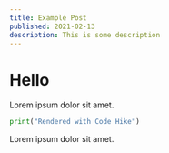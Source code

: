 ```yaml
---
title: Example Post
published: 2021-02-13
description: This is some description
---
```


# Hello

Lorem ipsum dolor sit amet.

```python hello.py mark=1[22:30]
print("Rendered with Code Hike")
```

Lorem ipsum dolor sit amet.
